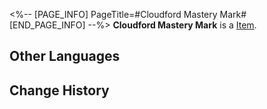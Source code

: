 <%-- [PAGE_INFO]
PageTitle=#Cloudford Mastery Mark#
[END_PAGE_INFO] --%>
{{Item Infobox
|title       = Cloudford Mastery Mark
|id          = 250402
|image       = Item Cloudford Mastery Mark.png
|type        = 
|invCategory = Missions
|rarity      = 3
|effect      = 
|description = In the game Aetherium Wars, the proof of passing the Victory Zone test can be obtained by collecting four Mastery Marks, which qualifies you to participate in the championship. The Victory Zone of Cloudford grants you this proof, signifying your victory against the formidable championship contender, Master Gongshu.
}}
{{Description|1=''"You are a skilled and masterful player!"''}}
'''Cloudford Mastery Mark''' is a [[Item]].

==Other Languages==
{{Other Languages
|en   = Cloudford Mastery Mark
|zhs  = 流云渡的资格徽章
|zht  = 流雲渡的資格徽章
|ja   = 流雲渡しの資格バッジ
|ko   = 구름나루 자격 배지
|es   = Insignia de maestría del Vado de las Nubes
|fr   = Badge de maîtrise de Passenuage
|ru   = Значок мастерства Облачной переправы
|th   = ตราชัยชนะจาก Cloudford
|vi   = Huy Hiệu Tư Cách Cảng Lưu Vân
|de   = Meisterschaftsmarke von Wolkenfurt
|id   = Lencana Kualifikasi Cloudford
|pt   = Marca de Maestria de Vau-Nuvem
}}

==Change History==
{{Change History|2.0}}
